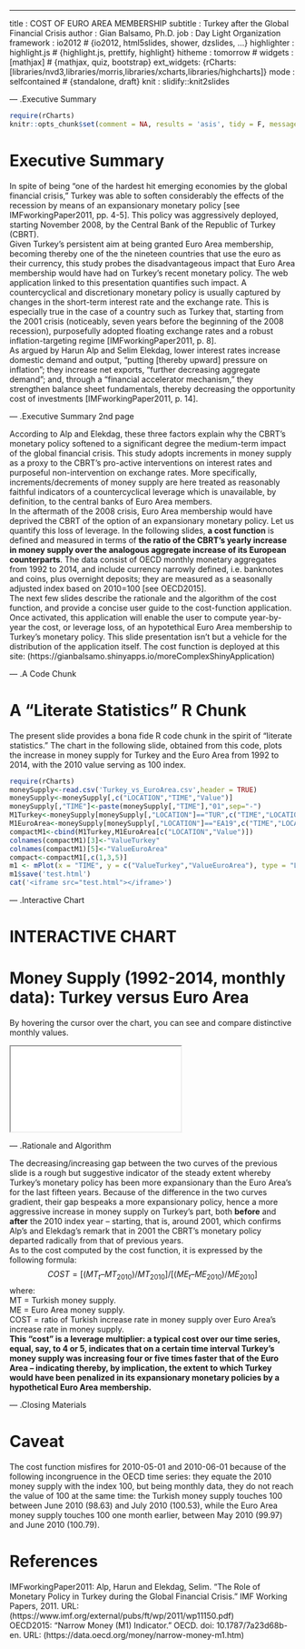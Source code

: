 ---
title       : COST OF EURO AREA MEMBERSHIP
subtitle    : Turkey after the Global Financial Crisis
author      : Gian Balsamo, Ph.D.
job         : Day Light Organization
framework   : io2012        # {io2012, html5slides, shower, dzslides, ...}
highlighter : highlight.js  # {highlight.js, prettify, highlight}
hitheme     : tomorrow      # 
widgets     : [mathjax]            # {mathjax, quiz, bootstrap}
ext_widgets: {rCharts: [libraries/nvd3,libraries/morris,libraries/xcharts,libraries/highcharts]}
mode        : selfcontained # {standalone, draft}
knit        : slidify::knit2slides

--- .Executive Summary

```r
require(rCharts)
knitr::opts_chunk$set(comment = NA, results = 'asis', tidy = F, message = T)
```


# Executive Summary
In spite of being “one of the hardest hit emerging economies by the global financial crisis,” Turkey was able to soften considerably the effects of the recession by means of an expansionary monetary policy [see IMFworkingPaper2011, pp. 4-5]. This policy was aggressively deployed, starting November 2008, by the Central Bank of the Republic of Turkey (CBRT).  
Given Turkey’s persistent aim at being granted Euro Area membership, becoming thereby one of the the nineteen countries that use the euro as their currency, this study probes the disadvantageous impact that Euro Area membership would have had on Turkey’s recent monetary policy. The web application linked to this presentation quantifies such impact. 
A countercyclical and discretionary monetary policy is usually captured by changes in the short-term interest rate and the exchange rate. This is especially true in the case of a country such as Turkey that, starting from the 2001 crisis (noticeably, seven years before the beginning of the 2008 recession), purposefully adopted floating exchange rates and a robust inflation-targeting regime [IMFworkingPaper2011, p. 8].  
As argued by Harun Alp and Selim Elekdag, lower interest rates increase domestic demand and output, “putting [thereby upward] pressure on inflation”; they increase net exports, “further decreasing aggregate demand”; and, through a “financial accelerator mechanism,” they strengthen balance sheet fundamentals, thereby decreasing the opportunity cost of investments [IMFworkingPaper2011, p. 14].  

--- .Executive Summary 2nd page  

According to Alp and Elekdag, these three factors explain why the CBRT’s monetary policy softened to a significant degree the medium-term impact of the global financial crisis.  This study adopts increments in money supply as a proxy to the CBRT’s pro-active interventions on interest rates and purposeful non-intervention on exchange rates. More specifically, increments/decrements of money supply are here treated as reasonably faithful indicators of a countercyclical leverage which is unavailable, by definition, to the central banks of Euro Area members.  
In the aftermath of the 2008 crisis, Euro Area membership would have deprived the CBRT of the option of an expansionary monetary policy. Let us quantify this loss of leverage.
In the following slides, **a cost function** is defined and measured in terms of **the ratio of the CBRT’s yearly increase in money supply over the analogous aggregate increase of its European counterparts**. The data consist of OECD monthly monetary aggregates from 1992 to 2014, and include currency narrowly defined, i.e. banknotes and coins, plus overnight deposits; they are measured as a seasonally adjusted index based on 2010=100 [see OECD2015].  
The next few slides describe the rationale and the algorithm of the cost function, and provide a concise user guide to the cost-function application. Once activated, this application will enable the user to compute year-by-year the cost, or leverage loss, of an hypotethical Euro Area membership to Turkey's monetary policy. This slide presentation isn't but a vehicle for the distribution of the application itself. The cost function is deployed at this site:
(https://gianbalsamo.shinyapps.io/moreComplexShinyApplication)

--- .A Code Chunk  

# A "Literate Statistics" R Chunk
The present slide provides a bona fide R code chunk in the spirit of "literate statistics." The chart in the following slide, obtained from this code, plots the increase in money supply for Turkey and the Euro Area from 1992 to 2014, with the 2010 value serving as 100 index. 

```r
require(rCharts)
moneySupply<-read.csv('Turkey_vs_EuroArea.csv',header = TRUE)
moneySupply<-moneySupply[,c("LOCATION","TIME","Value")]
moneySupply[,"TIME"]<-paste(moneySupply[,"TIME"],"01",sep="-")
M1Turkey<-moneySupply[moneySupply[,"LOCATION"]=="TUR",c("TIME","LOCATION","Value")]
M1EuroArea<-moneySupply[moneySupply[,"LOCATION"]=="EA19",c("TIME","LOCATION","Value")]
compactM1<-cbind(M1Turkey,M1EuroArea[c("LOCATION","Value")])
colnames(compactM1)[3]<-"ValueTurkey"
colnames(compactM1)[5]<-"ValueEuroArea"
compact<-compactM1[,c(1,3,5)]
m1 <- mPlot(x = "TIME", y = c("ValueTurkey","ValueEuroArea"), type = "Line", data =compactM1)
m1$save('test.html')
cat('<iframe src="test.html"></iframe>')
```

--- .Interactive Chart  

# INTERACTIVE CHART
# Money Supply (1992-2014, monthly data): Turkey versus Euro Area  
By hovering the cursor over the chart, you can see and compare distinctive monthly values.  



<iframe src = '/Users/gianfrancobalsamo/Dropbox/BIG_DATA/DevelopingDataProducts/slidify/fridayMorning/mySlidePresentation/test.html'></iframe>

--- .Rationale and Algorithm  

The decreasing/increasing gap between the two curves of the previous slide is a rough but suggestive indicator of the steady extent whereby Turkey’s monetary policy has been more expansionary than the Euro Area’s for the last fifteen years. Because of the difference in the two curves gradient, their gap bespeaks a more expansionary policy, hence a more aggressive increase in money supply on Turkey’s part, both **before** and **after** the 2010 index year – starting, that is, around 2001, which confirms Alp’s and Elekdag’s remark that in 2001 the CBRT’s monetary policy departed radically from that of previous years.  
As to the cost computed by the cost function, it is expressed by the following formula:  
$$COST = [(MT_{t} – MT_{2010})/MT_{2010}]/[(ME_{t} – ME_{2010})/ME_{2010}]$$
where:  
MT = Turkish money supply.  
ME = Euro Area money supply.  
COST = ratio of Turkish increase rate in money supply over Euro Area’s increase rate in money supply.  
**This “cost” is a leverage multiplier: a typical cost over our time series, equal, say, to 4 or 5, indicates that on a certain time interval Turkey’s money supply was increasing four or five times faster that of the Euro Area – indicating thereby, by implication, the extent to which Turkey would have been penalized in its expansionary monetary policies by a hypothetical Euro Area membership.**  

--- .Closing Materials  

# Caveat  
The cost function misfires for 2010-05-01 and 2010-06-01 because of the following incongruence in the OECD time series: they equate the 2010 money supply with the index 100, but being monthly data, they do not reach the value of 100 at the same time: the Turkish money supply touches 100 between June 2010 (98.63) and July 2010 (100.53), while the Euro Area money supply touches 100 one month earlier, between May 2010 (99.97) and June 2010 (100.79).  

# References
IMFworkingPaper2011: Alp, Harun and Elekdag, Selim. "The Role of Monetary Policy in Turkey during the Global Financial Crisis." IMF Working Papers, 2011. URL: (https://www.imf.org/external/pubs/ft/wp/2011/wp11150.pdf)  
OECD2015: "Narrow Money (M1) Indicator." OECD. doi: 10.1787/7a23d68b-en. URL: (https://data.oecd.org/money/narrow-money-m1.htm)  


